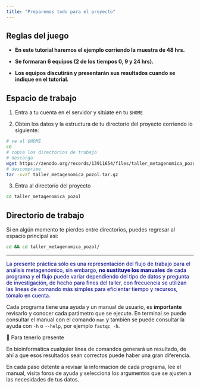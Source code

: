 ```yaml
---
title: "Preparemos todo para el proyecto"
---
```


::: callout-tip
## Reglas del juego

-   **En este tutorial haremos el ejemplo corriendo la muestra de 48 hrs.**

-   **Se formaran 6 equipos (2 de los tiempos 0, 9 y 24 hrs).**

-   **Los equipos discutirán y presentarán sus resultados cuando se indique en el tutorial.**
:::

## Espacio de trabajo

1.  Entra a tu cuenta en el servidor y sitúate en tu `$HOME`

2.  Obten los datos y la estructura de tu directorio del proyecto corriendo lo siguiente:

``` bash
# ve al $HOME
cd
# copia los directorios de trabajo
# descarga
wget https://zenodo.org/records/13911654/files/taller_metagenomica_pozol.tar.gz?download=1 -O taller_metagenomica_pozol.tar.gz
# descomprime
tar -xvzf taller_metagenomica_pozol.tar.gz
```

3.  Entra al directorio del proyecto

``` bash
cd taller_metagenomica_pozol
```

::: callout-tip
## Directorio de trabajo

Si en algún momento te pierdes entre directorios, puedes regresar al espacio principal asi:

``` bash
cd && cd taller_metagenomica_pozol/
```
:::

------------------------------------------------------------------------

<p align="justify">

<FONT COLOR="darkblue">La presente práctica sólo es una representación del flujo de trabajo para el análisis metagenómico, sin embargo, **no sustituye los manuales** de cada programa y el flujo puede variar dependiendo del tipo de datos y pregunta de investigación, de hecho para fines del taller, con frecuencia se utilizan las lineas de comando más simples para eficientar tiempo y recursos, tómalo en cuenta.</FONT>

</p>

Cada programa tiene una ayuda y un manual de usuario, es **importante** revisarlo y conocer cada parámetro que se ejecute. En terminal se puede consultar el manual con el comando `man` y también se puede consultar la ayuda con `-h` o `--help`, por ejemplo `fastqc -h`.

::: callout-important
🧠 Para tenerlo presente

En bioinformática cualquier línea de comandos generará un resultado, de ahí a que esos resultados sean correctos puede haber una gran diferencia.

En cada paso detente a revisar la información de cada programa, lee el manual, visita foros de ayuda y selecciona los argumentos que se ajusten a las necesidades de tus datos.
:::
